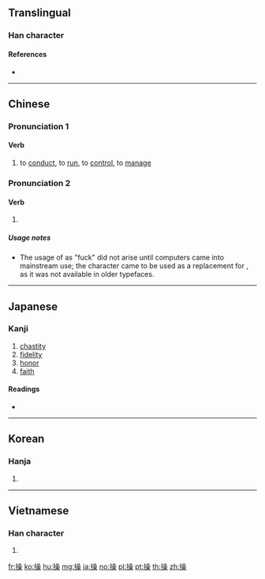 {{also|肏|抄|喿}}
==Translingual==

===Han character===
{{Han char|rn=64|rad=手|as=13|sn=16|four=56094|canj=QRRD|ids=⿰扌喿}}

====References====
* {{Han ref|kx=0458.150|dkj=12806|dj=0807.040|hdz=31969.030|uh=64CD|ud=25805|bh=BEDE|bd=48862}}

----

==Chinese==
{{zh-forms}}

===Pronunciation 1===
{{zh-pron
|m=cāo
|c=cou1,cou3
|mc=y
|oc=y
|ma=Zh-cao.ogg
|cat=v
}}

====Verb====
{{zh-verb}}

# to [[conduct]], to [[run]], to [[control]], to [[manage]]

===Pronunciation 2===
{{zh-pron
|m=cào
|c=caau3
|mc=
|oc=
|ma=
|cat=v
}}

====Verb====
{{zh-verb}}

# {{euphemistic spelling of|肏|lang=zh||to fuck}}

=====Usage notes=====
* The usage of {{lang|zh|操}} as "fuck" did not arise until computers came into mainstream use; the character came to be used as a replacement for {{zh-l|肏}}, as it was not available in older typefaces.

----

==Japanese==

===Kanji===
{{ja-kanji|grade=6|rs=手13}}

# [[chastity]]
# [[fidelity]]
# [[honor]]
# [[faith]]

====Readings====
* {{ja-readings|goon=[[そう]] (sō), {{qualifier|historical}} [[さう]] (sau)|kanon=[[そう]] (sō), {{qualifier|historical}} [[さう]] (sau)|kun=[[あやつる]] (ayatsuru), [[とる]] (toru), [[みさお]] (misao)}}

----

==Korean==

===Hanja===
{{ko-hanja|hangeul=[[조]]|eumhun=|rv=jo|mr=cho|y=co}}

# {{defn|lang=ko|sort=手13}}

----

==Vietnamese==

===Han character===
{{vi-hantu|[[thao]], [[tháo]], [[thạo]], [[xáo]], [[thảo]]|rs=手13}}

# {{defn|lang=vi|sort=手13}}

[[fr:操]]
[[ko:操]]
[[hu:操]]
[[mg:操]]
[[ja:操]]
[[no:操]]
[[pl:操]]
[[pt:操]]
[[th:操]]
[[zh:操]]